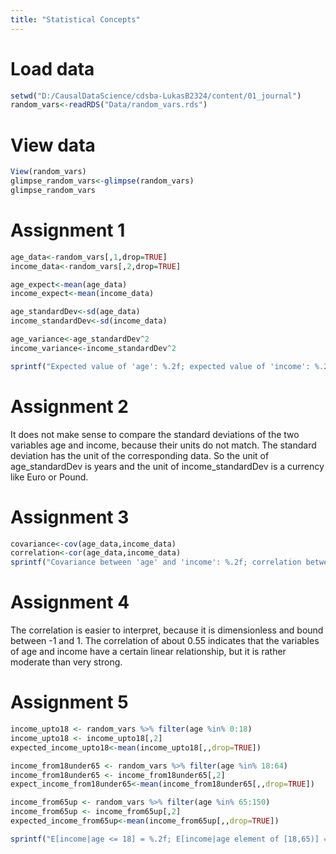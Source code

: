 ```yaml
---
title: "Statistical Concepts"
---
```


# Load data
```r
setwd("D:/CausalDataScience/cdsba-LukasB2324/content/01_journal")
random_vars<-readRDS("Data/random_vars.rds")
```



# View data
```r
View(random_vars)
glimpse_random_vars<-glimpse(random_vars)
glimpse_random_vars
```



# Assignment 1
```r
age_data<-random_vars[,1,drop=TRUE]
income_data<-random_vars[,2,drop=TRUE]

age_expect<-mean(age_data)
income_expect<-mean(income_data)

age_standardDev<-sd(age_data)
income_standardDev<-sd(income_data)

age_variance<-age_standardDev^2
income_variance<-income_standardDev^2

sprintf("Expected value of 'age': %.2f; expected value of 'income': %.2f; standard deviation of 'age': %.2f; standard deviation of 'income': %.2f; variance of 'age': %.2f; variance of 'income': %.2f", age_expect, income_expect, age_standardDev, income_standardDev, age_variance, income_variance)
```



# Assignment 2
It does not make sense to compare the standard deviations of the two variables age and income, because their units do not match. The standard deviation has the unit of the corresponding data. So the unit of age_standardDev is years and the unit of income_standardDev is a currency like Euro or Pound.



# Assignment 3
```r
covariance<-cov(age_data,income_data)
correlation<-cor(age_data,income_data)
sprintf("Covariance between 'age' and 'income': %.2f; correlation between 'age' and 'income': %.2f", covariance, correlation)
```



# Assignment 4
The correlation is easier to interpret, because it is dimensionless and bound between -1 and 1. The correlation of about 0.55 indicates that the variables of age and income have a certain linear relationship, but it is rather moderate than very strong.



# Assignment 5
```r
income_upto18 <- random_vars %>% filter(age %in% 0:18)
income_upto18 <- income_upto18[,2]
expected_income_upto18<-mean(income_upto18[,,drop=TRUE])

income_from18under65 <- random_vars %>% filter(age %in% 18:64)
income_from18under65 <- income_from18under65[,2]
expect_income_from18under65<-mean(income_from18under65[,,drop=TRUE])

income_from65up <- random_vars %>% filter(age %in% 65:150)
income_from65up <- income_from65up[,2]
expected_income_from65up<-mean(income_from65up[,,drop=TRUE])

sprintf("E[income|age <= 18] = %.2f; E[income|age element of [18,65)] = %.2f; E[income|age >= 65] = %.2f", expected_income_upto18, expect_income_from18under65, expected_income_from65up)
```
